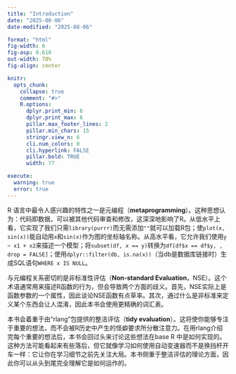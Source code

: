 ```yaml
---
title: "Introduction"
date: "2025-08-06"
date-modified: "2025-08-06"

format: "html"
fig-width: 6
fig-asp: 0.618
out-width: 70%
fig-align: center

knitr:
  opts_chunk:
    collapse: true
    comment: "#>"
    R.options:
      dplyr.print_min: 6
      dplyr.print_max: 6
      pillar.max_footer_lines: 2
      pillar.min_chars: 15
      stringr.view_n: 6
      cli.num_colors: 0
      cli.hyperlink: FALSE
      pillar.bold: TRUE
      width: 77

execute:
  warning: true
  error: true
---
```


R 语言中最令人感兴趣的特性之一是元编程（**metaprogramming**）。这种思想认为：代码即数据，可以被其他代码审查和修改，这深深地影响了R。从低水平上看，它实现了我们只需`library(purrr)`而无需添加`""`就可以加载R包；使`plot(x, sin(x))`能自动用`x`和`sin(x)`作为图的坐标轴名称。从高水平看，它允许我们使用`y ~ x1 + x2`来描述一个模型；将`subset(df, x == y)`转换为`df[df$x == df$y, , drop = FALSE]`；使用`dplyr::filter(db, is.na(x))`（当db是数据库链接时）生成SQL语句`WHERE x IS NULL`。

与元编程关系密切的是非标准性评估（**Non-standard Evaluation**，NSE）。这个术语通常用来描述R函数的行为，但会导致两个方面的歧义。首先，NSE实际上是函数参数的一个属性，因此谈论NSE函数有点草率。其次，通过什么是非标准来定义某个东西会让人混淆，因此本书会使用更精确的词汇表。

本书会着重于由“rlang”包提供的整洁评估（**tidy evaluation**）。这将使你能够专注于重要的想法，而不会被R历史中产生的怪癖要求所分散注意力。在用rlang介绍完每个重要的想法后，本书会回过头来讨论这些想法在base R 中是如何实现的。这种方法可能看起来有些落后，但它就像学习如何使用自动变速器而不是换挡杆开车一样：它让你在学习细节之前先关注大局。本书侧重于整洁评估的理论方面，因此你可以从头到尾完全理解它是如何运作的。